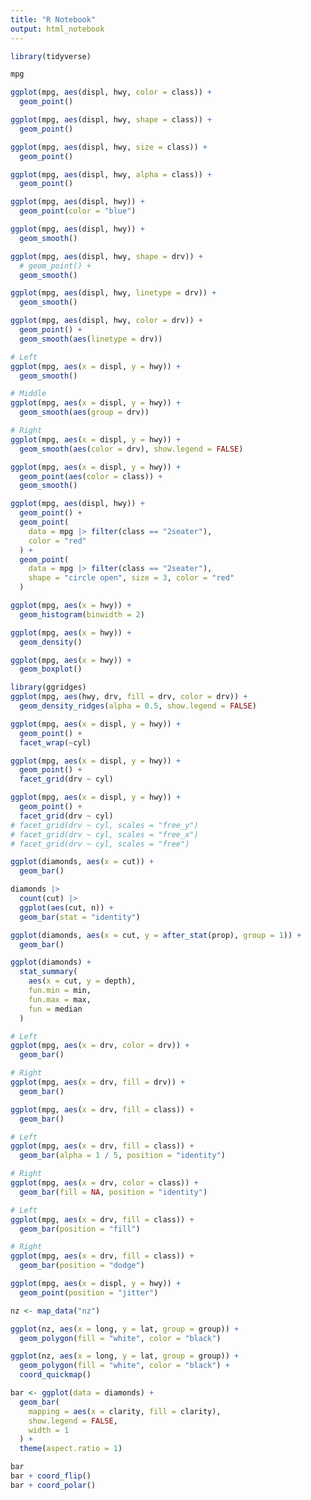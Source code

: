 ```yaml
---
title: "R Notebook"
output: html_notebook
---
```


```r
library(tidyverse)
```

```r
mpg
```

```r
ggplot(mpg, aes(displ, hwy, color = class)) +
  geom_point()
```

```r
ggplot(mpg, aes(displ, hwy, shape = class)) +
  geom_point()
```

```r
ggplot(mpg, aes(displ, hwy, size = class)) +
  geom_point()
```

```r
ggplot(mpg, aes(displ, hwy, alpha = class)) +
  geom_point()
```

```r
ggplot(mpg, aes(displ, hwy)) +
  geom_point(color = "blue")
```

```r
ggplot(mpg, aes(displ, hwy)) +
  geom_smooth()
```

```r
ggplot(mpg, aes(displ, hwy, shape = drv)) +
  # geom_point() +
  geom_smooth()
```

```r
ggplot(mpg, aes(displ, hwy, linetype = drv)) +
  geom_smooth()
```

```r
ggplot(mpg, aes(displ, hwy, color = drv)) +
  geom_point() +
  geom_smooth(aes(linetype = drv))
```

```r
# Left
ggplot(mpg, aes(x = displ, y = hwy)) +
  geom_smooth()

# Middle
ggplot(mpg, aes(x = displ, y = hwy)) +
  geom_smooth(aes(group = drv))

# Right
ggplot(mpg, aes(x = displ, y = hwy)) +
  geom_smooth(aes(color = drv), show.legend = FALSE)
```

```r
ggplot(mpg, aes(x = displ, y = hwy)) +
  geom_point(aes(color = class)) +
  geom_smooth()
```

```r
ggplot(mpg, aes(displ, hwy)) +
  geom_point() +
  geom_point(
    data = mpg |> filter(class == "2seater"),
    color = "red"
  ) +
  geom_point(
    data = mpg |> filter(class == "2seater"),
    shape = "circle open", size = 3, color = "red"
  )
```

```r
ggplot(mpg, aes(x = hwy)) +
  geom_histogram(binwidth = 2)

ggplot(mpg, aes(x = hwy)) +
  geom_density()

ggplot(mpg, aes(x = hwy)) +
  geom_boxplot()
```

```r
library(ggridges)
ggplot(mpg, aes(hwy, drv, fill = drv, color = drv)) +
  geom_density_ridges(alpha = 0.5, show.legend = FALSE)
```

```r
ggplot(mpg, aes(x = displ, y = hwy)) +
  geom_point() +
  facet_wrap(~cyl)
```

```r
ggplot(mpg, aes(x = displ, y = hwy)) +
  geom_point() +
  facet_grid(drv ~ cyl)
```

```r
ggplot(mpg, aes(x = displ, y = hwy)) +
  geom_point() +
  facet_grid(drv ~ cyl)
# facet_grid(drv ~ cyl, scales = "free_y")
# facet_grid(drv ~ cyl, scales = "free_x")
# facet_grid(drv ~ cyl, scales = "free")
```

```r
ggplot(diamonds, aes(x = cut)) +
  geom_bar()
```

```r
diamonds |>
  count(cut) |>
  ggplot(aes(cut, n)) +
  geom_bar(stat = "identity")
```

```r
ggplot(diamonds, aes(x = cut, y = after_stat(prop), group = 1)) +
  geom_bar()
```

```r
ggplot(diamonds) +
  stat_summary(
    aes(x = cut, y = depth),
    fun.min = min,
    fun.max = max,
    fun = median
  )
```

```r
# Left
ggplot(mpg, aes(x = drv, color = drv)) +
  geom_bar()

# Right
ggplot(mpg, aes(x = drv, fill = drv)) +
  geom_bar()
```

```r
ggplot(mpg, aes(x = drv, fill = class)) +
  geom_bar()
```

```r
# Left
ggplot(mpg, aes(x = drv, fill = class)) +
  geom_bar(alpha = 1 / 5, position = "identity")

# Right
ggplot(mpg, aes(x = drv, color = class)) +
  geom_bar(fill = NA, position = "identity")
```

```r
# Left
ggplot(mpg, aes(x = drv, fill = class)) +
  geom_bar(position = "fill")

# Right
ggplot(mpg, aes(x = drv, fill = class)) +
  geom_bar(position = "dodge")
```

```r
ggplot(mpg, aes(x = displ, y = hwy)) +
  geom_point(position = "jitter")
```

```r
nz <- map_data("nz")

ggplot(nz, aes(x = long, y = lat, group = group)) +
  geom_polygon(fill = "white", color = "black")

ggplot(nz, aes(x = long, y = lat, group = group)) +
  geom_polygon(fill = "white", color = "black") +
  coord_quickmap()
```

```r
bar <- ggplot(data = diamonds) +
  geom_bar(
    mapping = aes(x = clarity, fill = clarity),
    show.legend = FALSE,
    width = 1
  ) +
  theme(aspect.ratio = 1)

bar
bar + coord_flip()
bar + coord_polar()
```
